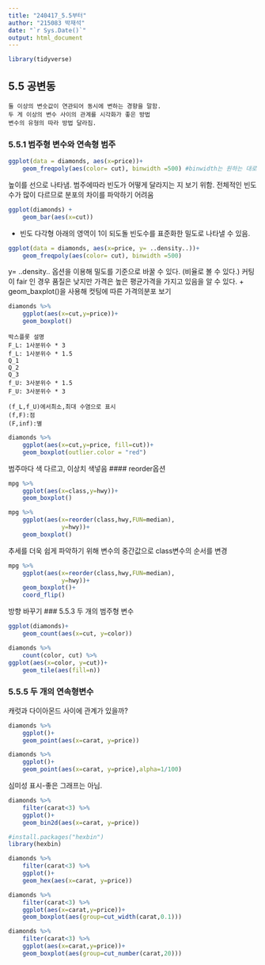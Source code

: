 ```yaml
---
title: "240417_5.5부터"
author: "215083 박재석"
date: "`r Sys.Date()`"
output: html_document
---
```


```r
library(tidyverse)
```
## 5.5 공변동
```
둘 이상의 변숫값이 연관되어 동시에 변하는 경향을 말함. 
두 게 이상의 변수 사이의 관계를 시각화가 좋은 방법 
변수의 유형의 따라 방법 달라짐. 
```
### 5.5.1 범주형 변수와 연속형 범주

```r
ggplot(data = diamonds, aes(x=price))+
    geom_freqpoly(aes(color= cut), binwidth =500) #binwidth는 원하는 대로 설정가능 
```
높이를 선으로 나타냄. 범주에따라 빈도가 어떻게 달라지는 지 보기 위함. 
전체적인 빈도수가 많이 다르므로 분포의 차이를 파악하기 어려움

```r
ggplot(diamonds) +
    geom_bar(aes(x=cut))
```

+ 빈도 다각형 아래의 영역이 1이 되도돌 빈도수를 표준화한 밀도로 나타낼 수 있음.

```r
ggplot(data = diamonds, aes(x=price, y= ..density..))+
    geom_freqpoly(aes(color= cut), binwidth =500)
```
y= ..density.. 옵션을 이용해 밀도를 기준으로 바꿀 수 있다. (비율로 볼 수 있다.)
커팅이 fair 인 경우 품질은 낮지만 가격은 높은 평균가격을 가지고 있음을 알 수 있다.
+ geom_baxplot()을 사용해 컷팅에 따른 가격의분포 보기 
```r
diamonds %>% 
    ggplot(aes(x=cut,y=price))+
    geom_boxplot()
```
```
박스플롯 설명
F_L: 1사분위수 * 3
f_L: 1사분위수 * 1.5
Q_1
Q_2
Q_3
f_U: 3사분위수 * 1.5
F_U: 3사분위수 * 3

(f_L,f_U)에서최소,최대 수염으로 표시
(f,F):점
(F,inf):별
```
```r
diamonds %>% 
    ggplot(aes(x=cut,y=price, fill=cut))+
    geom_boxplot(outlier.color = "red")
```
범주마다 색 다르고, 이상치 색넣음
#### reorder옵션 
```r
mpg %>% 
    ggplot(aes(x=class,y=hwy))+
    geom_boxplot()
```
```r
mpg %>% 
    ggplot(aes(x=reorder(class,hwy,FUN=median),
               y=hwy))+
    geom_boxplot()
```
추세를 더욱 쉽게 파악하기 위해 변수의 중간값으로 class변수의 순서를 변경
```r
mpg %>% 
    ggplot(aes(x=reorder(class,hwy,FUN=median),
               y=hwy))+
    geom_boxplot()+
    coord_flip()
```
방향 바꾸기
### 5.5.3 두 개의 범주형 변수 
```r
ggplot(diamonds)+
    geom_count(aes(x=cut, y=color))
```
```r
diamonds %>% 
    count(color, cut) %>% 
ggplot(aes(x=color, y=cut))+
    geom_tile(aes(fill=n))
```
### 5.5.5 두 개의 연속형변수 
캐럿과 다이아몬드 사이에 관계가 있을까?
```r
diamonds %>% 
    ggplot()+
    geom_point(aes(x=carat, y=price))
```

```r
diamonds %>% 
    ggplot()+
    geom_point(aes(x=carat, y=price),alpha=1/100)
```
심미성 표시-좋은 그래프는 아님.

```r
diamonds %>% 
    filter(carat<3) %>% 
    ggplot()+
    geom_bin2d(aes(x=carat, y=price))
```
```r
#install.packages("hexbin")
library(hexbin)
```
```r
diamonds %>% 
    filter(carat<3) %>% 
    ggplot()+
    geom_hex(aes(x=carat, y=price))
```

```r
diamonds %>% 
    filter(carat<3) %>%
    ggplot(aes(x=carat,y=price))+
    geom_boxplot(aes(group=cut_width(carat,0.1)))
```

```r
diamonds %>% 
    filter(carat<3) %>%
    ggplot(aes(x=carat,y=price))+
    geom_boxplot(aes(group=cut_number(carat,20)))
```

















